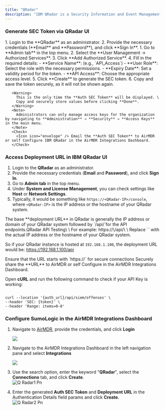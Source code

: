 ```yaml
---
title: "QRadar"
description: "IBM QRadar is a Security Information and Event Management (SIEM) solution that helps organizations detect, investigate, and respond to security threats. It collects and analyzes log data from various sources (network devices, servers, applications, etc.) to identify potential security incidents."
---
```


### Generate SEC Token via QRadar UI

<Steps>
  <Step title="Access IBM QRadar Portal">
    1. Login to the **QRadar** as an administrator.
    2. Provide the necessary credentials (**Email** and **Password**), and click **Sign In**.
  </Step>
  <Step title="Create an Auth SEC Token">
    1. Go to **Admin tab** in the top menu.
    2. Select the **User Management → Authorized Services**.
    3. Click **Add Authorized Service**.
    4. Fill in the required details:
       - **Service Name**: (e.g., `API_Access`)
       - **User Role**: Select the role with the necessary permissions.
       - **Expiry Date**: Set a validity period for the token.
       - **API Access**: Choose the appropriate access level.
    5. Click **Create** to generate the SEC token.
    6. Copy and save the token securely, as it will not be shown again.

       <Warning>
         This is the only time the **Auth SEC Token** will be displayed. \
         Copy and securely store values before clicking **Done**.
       </Warning>
       <Note>
         Administrators can only manage access keys for the organization by navigating to **Administration** → **Security** → **Access Keys** in the main menu.
       </Note>
       <Check>
         <Icon icon="envelope" /> Email the **Auth SEC Token** to AirMDR or self Configure IBM QRadar in the AirMDR Integrations Dashboard.
       </Check>
  </Step>
</Steps>

### Access Deployment URL in IBM QRadar UI

1. Login to the **QRadar** as an administrator.
2. Provide the necessary credentials (**Email** and **Password**), and click **Sign In**.
3. Go to **Admin tab** in the top menu.
4. Under **System and License Management**, you can check settings like **Host** or **Network Settings**.
5. Typically, it would be something like `https://<QRadar-IP>/console`, where `<QRadar-IP>` is the IP address or the hostname of your QRadar system.

<Note>
  The base **deployment URL** in QRadar is generally the IP address or domain of your QRadar system followed by `/api/`for the API endpoints.QRadar API Testing\
  \
  For example: https://\<QRadar-IP\>/api/\
  \
  Replace `<QRadar-IP>` with the actual IP address or the hostname of your QRadar system.

  So if your QRadar instance is hosted at `192.168.1.100`, the deployment URL would be: https://192.168.1.100/api
</Note>

<Warning>
  Ensure that the URL starts with `https://` for secure connections
</Warning>

<Check>
  Securely share the **URL** to AirMDR or self Configure in the AirMDR Integrations Dashboard.
</Check>

Open **cURL** and run the following command to check if your API Key is working:

```

curl --location '{auth_url}/api/siem/offenses' \
--header 'SEC: {token}' \
--header 'Range: items=0-0'
```

### Configure SumoLogic in the AirMDR Integrations Dashboard

1. Navigate to [AirMDR](https://app.airmdr.com/auth/login), provide the credentials, and click **Login**

   ![](/images/Datadog11.png)
2. Navigate to the AirMDR Integrations Dashboard in the left navigation pane and select **Integrations**

   ![](/images/Datadog9.png)
3. Use the search option, enter the keyword "**QRadar**", select the **Connections** tab, and click **Create**.\
   ![Q Radar1 Pn](/images/QRadar1.png)
4. Enter the generated **Auth SEC Token** and **Deployment URL** in the Authentication Details field params and click **Create.**\
   ![Q Radar2 Pn](/images/QRadar2.png)